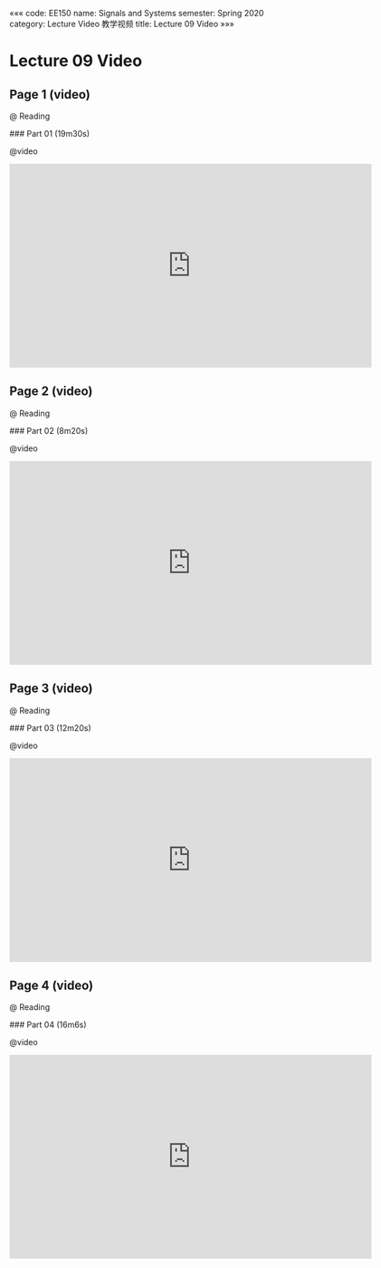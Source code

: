 «««
code: EE150
name: Signals and Systems
semester: Spring 2020
category: Lecture Video 教学视频
title: Lecture 09 Video
»»»

# Lecture 09 Video

## Page 1 (video)

@ Reading

<div class="markdown-body">
### Part 01 (19m30s)
</div>

@video

<iframe src="https://watchsb.com/e/lyqthwsyv5ik.html" frameborder=0 marginwidth=0 marginheight=0 scrolling=no width=640 height=360 allowfullscreen></iframe>


## Page 2 (video)

@ Reading

<div class="markdown-body">
### Part 02 (8m20s)
</div>

@video

<iframe src="https://watchsb.com/e/atl3ua1z7o95.html" frameborder=0 marginwidth=0 marginheight=0 scrolling=no width=640 height=360 allowfullscreen></iframe>


## Page 3 (video)

@ Reading

<div class="markdown-body">
### Part 03 (12m20s)
</div>

@video

<iframe src="https://watchsb.com/e/fts06eexgt9l.html" frameborder=0 marginwidth=0 marginheight=0 scrolling=no width=640 height=360 allowfullscreen></iframe>


## Page 4 (video)

@ Reading

<div class="markdown-body">
### Part 04 (16m6s)
</div>

@video

<iframe src="https://watchsb.com/e/xsh0xewqjw6m.html" frameborder=0 marginwidth=0 marginheight=0 scrolling=no width=640 height=360 allowfullscreen></iframe>


